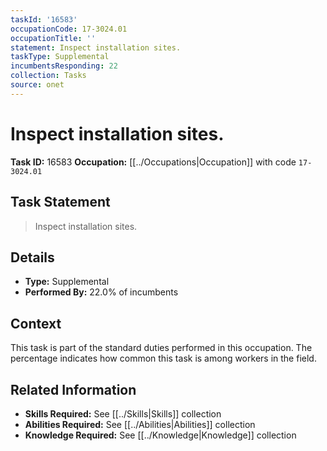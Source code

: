 ```yaml
---
taskId: '16583'
occupationCode: 17-3024.01
occupationTitle: ''
statement: Inspect installation sites.
taskType: Supplemental
incumbentsResponding: 22
collection: Tasks
source: onet
---
```

# Inspect installation sites.

**Task ID:** 16583
**Occupation:** [[../Occupations|Occupation]] with code `17-3024.01`

## Task Statement

> Inspect installation sites.

## Details

- **Type:** Supplemental
- **Performed By:** 22.0% of incumbents

## Context

This task is part of the standard duties performed in this occupation. The percentage indicates how common this task is among workers in the field.

## Related Information

- **Skills Required:** See [[../Skills|Skills]] collection
- **Abilities Required:** See [[../Abilities|Abilities]] collection
- **Knowledge Required:** See [[../Knowledge|Knowledge]] collection
